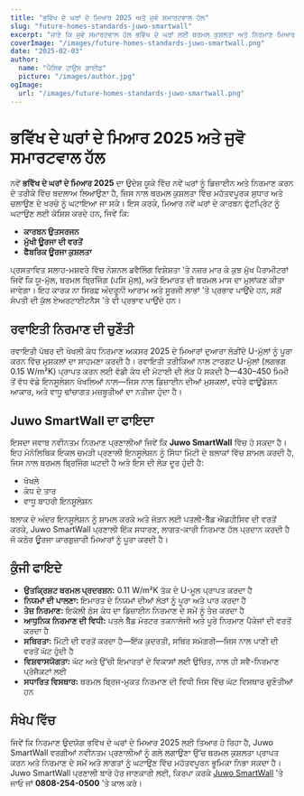 ```yaml
---
title: "ਭਵਿੱਖ ਦੇ ਘਰਾਂ ਦੇ ਮਿਆਰ 2025 ਅਤੇ ਜੁਵੋ ਸਮਾਰਟਵਾਲ ਹੱਲ"
slug: "future-homes-standards-juwo-smartwall"
excerpt: "ਜਾਣੋ ਕਿ ਜੁਵੋ ਸਮਾਰਟਵਾਲ ਹੱਲ ਭਵਿੱਖ ਦੇ ਘਰਾਂ ਲਈ ਥਰਮਲ ਕੁਸ਼ਲਤਾ ਅਤੇ ਨਿਰਮਾਣ ਮਿਆਰਾਂ ਵਿੱਚ ਕਿਵੇਂ ਬਦਲਾਅ ਲਿਆਉਂਦਾ ਹੈ।"
coverImage: "/images/future-homes-standards-juwo-smartwall.png"
date: "2025-02-03"
author:
  name: "ਪੈਸਿਵ ਹਾਉਸ ਗਾਈਡ"
  picture: "/images/author.jpg"
ogImage:
  url: "/images/future-homes-standards-juwo-smartwall.png"
---
```


# ਭਵਿੱਖ ਦੇ ਘਰਾਂ ਦੇ ਮਿਆਰ 2025 ਅਤੇ ਜੁਵੋ ਸਮਾਰਟਵਾਲ ਹੱਲ

ਨਵੇਂ **ਭਵਿੱਖ ਦੇ ਘਰਾਂ ਦੇ ਮਿਆਰ 2025** ਦਾ ਉਦੇਸ਼ ਯੂਕੇ ਵਿੱਚ ਨਵੇਂ ਘਰਾਂ ਨੂੰ ਡਿਜ਼ਾਈਨ ਅਤੇ ਨਿਰਮਾਣ ਕਰਨ ਦੇ ਤਰੀਕੇ ਵਿੱਚ ਬਦਲਾਅ ਲਿਆਉਣਾ ਹੈ, ਜਿਸ ਨਾਲ ਥਰਮਲ ਕੁਸ਼ਲਤਾ ਵਿੱਚ ਮਹੱਤਵਪੂਰਕ ਸੁਧਾਰ ਅਤੇ ਚਲਾਉਣ ਦੇ ਖਰਚੇ ਨੂੰ ਘਟਾਇਆ ਜਾ ਸਕੇ। ਇਸ ਕਰਕੇ, ਮਿਆਰ ਨਵੇਂ ਘਰਾਂ ਦੇ ਕਾਰਬਨ ਫੁੱਟਪ੍ਰਿੰਟ ਨੂੰ ਘਟਾਉਣ ਲਈ ਕੋਸ਼ਿਸ਼ ਕਰਦੇ ਹਨ, ਜਿਵੇਂ ਕਿ:

- **ਕਾਰਬਨ ਉਤਸਰਜਨ**
- **ਮੁੱਖੀ ਊਰਜਾ ਦੀ ਵਰਤੋਂ**
- **ਫੈਬਰਿਕ ਊਰਜਾ ਕੁਸ਼ਲਤਾ**

ਪ੍ਰਸਤਾਵਿਤ ਸਲਾਹ-ਮਸ਼ਵਰੇ ਵਿੱਚ ਨੋਸ਼ਨਲ ਡਵੈਲਿੰਗ ਵਿਸ਼ੇਸ਼ਤਾ 'ਤੇ ਨਜ਼ਰ ਮਾਰ ਕੇ ਕੁਝ ਮੁੱਖ ਪੈਰਾਮੀਟਰਾਂ ਜਿਵੇਂ ਕਿ ਯੂ-ਮੁੱਲ, ਥਰਮਲ ਬ੍ਰਿਜਿੰਗ (ਪਸਿ ਮੁੱਲ), ਅਤੇ ਇਮਾਰਤ ਦੀ ਥਰਮਲ ਮਾਸ ਦਾ ਮੁਲਾਂਕਣ ਕੀਤਾ ਜਾਵੇਗਾ। ਇਹ ਕਾਰਕ ਨਾ ਸਿਰਫ਼ ਅੰਦਰੂਨੀ ਆਰਾਮ ਅਤੇ ਸੂਰਜੀ ਲਾਭਾਂ 'ਤੇ ਪ੍ਰਭਾਵ ਪਾਉਂਦੇ ਹਨ, ਸਗੋਂ ਸੰਪਤੀ ਦੀ ਕੁੱਲ ਏਅਰਟਾਈਟਨੈਸ 'ਤੇ ਵੀ ਪ੍ਰਭਾਵ ਪਾਉਂਦੇ ਹਨ।

## ਰਵਾਇਤੀ ਨਿਰਮਾਣ ਦੀ ਚੁਣੌਤੀ

ਰਵਾਇਤੀ ਪੱਥਰ ਦੀ ਖੋਖਲੀ ਕੰਧ ਨਿਰਮਾਣ ਅਕਸਰ 2025 ਦੇ ਮਿਆਰਾਂ ਦੁਆਰਾ ਲੋੜੀਂਦੇ U-ਮੁੱਲਾਂ ਨੂੰ ਪੂਰਾ ਕਰਨ ਵਿੱਚ ਮੁਸ਼ਕਲਾਂ ਦਾ ਸਾਹਮਣਾ ਕਰਦੀ ਹੈ। ਰਵਾਇਤੀ ਤਰੀਕਿਆਂ ਨਾਲ ਟਾਰਗਟ U-ਮੁੱਲਾਂ (ਲਗਭਗ 0.15 W/m²K) ਪ੍ਰਾਪਤ ਕਰਨ ਲਈ ਵੱਡੀ ਕੰਧ ਦੀ ਮੋਟਾਈ ਦੀ ਲੋੜ ਪੈ ਸਕਦੀ ਹੈ—430–450 ਮਿਮੀ ਤੋਂ ਵੱਧ ਵੱਡੇ ਇਨਸੂਲੇਸ਼ਨ ਖੋਖਲਿਆਂ ਨਾਲ—ਜਿਸ ਨਾਲ ਡਿਜ਼ਾਈਨ ਦੀਆਂ ਮੁਸ਼ਕਲਾਂ, ਵਧੇਰੇ ਫਾਊਂਡੇਸ਼ਨ ਆਕਾਰ, ਅਤੇ ਵਾਧੂ ਢਾਂਚਾਗਤ ਮਜ਼ਬੂਤੀਆਂ ਦਾ ਨਤੀਜਾ ਹੁੰਦਾ ਹੈ।

## Juwo SmartWall ਦਾ ਫਾਇਦਾ

ਇਸਦਾ ਜਵਾਬ ਨਵੀਨਤਮ ਨਿਰਮਾਣ ਪ੍ਰਣਾਲੀਆਂ ਜਿਵੇਂ ਕਿ **Juwo SmartWall** ਵਿੱਚ ਹੋ ਸਕਦਾ ਹੈ। ਇਹ ਮੋਨੋਲਿਥਿਕ ਇਕਲ ਚਮੜੀ ਪ੍ਰਣਾਲੀ ਇਨਸੂਲੇਸ਼ਨ ਨੂੰ ਸਿੱਧਾ ਮਿੱਟੀ ਦੇ ਬਲਾਕਾਂ ਵਿੱਚ ਸ਼ਾਮਲ ਕਰਦੀ ਹੈ, ਜਿਸ ਨਾਲ ਥਰਮਲ ਬ੍ਰਿਜਿੰਗ ਘਟਦੀ ਹੈ ਅਤੇ ਇਸ ਦੀ ਲੋੜ ਦੂਰ ਹੁੰਦੀ ਹੈ:

- ਖੋਖਲੇ
- ਕੰਧ ਦੇ ਤਾਰ
- ਵਾਧੂ ਬਾਹਰੀ ਇਨਸੂਲੇਸ਼ਨ

ਬਲਾਕ ਦੇ ਅੰਦਰ ਇਨਸੂਲੇਸ਼ਨ ਨੂੰ ਸ਼ਾਮਲ ਕਰਕੇ ਅਤੇ ਜੋੜਨ ਲਈ ਪਤਲੀ-ਬੈੱਡ ਐਡਹੀਸਿਵ ਦੀ ਵਰਤੋਂ ਕਰਕੇ, Juwo SmartWall ਪ੍ਰਣਾਲੀ ਇੱਕ ਸਧਾਰਣ, ਲਾਗਤ-ਕਾਰੀ ਨਿਰਮਾਣ ਹੱਲ ਪ੍ਰਦਾਨ ਕਰਦੀ ਹੈ ਜੋ ਕਠੋਰ ਊਰਜਾ ਕਾਰਗੁਜ਼ਾਰੀ ਮਿਆਰਾਂ ਨੂੰ ਪੂਰਾ ਕਰਦੀ ਹੈ।

## ਕੁੰਜੀ ਫਾਇਦੇ

- **ਉਤਕ੍ਰਿਸ਼ਟ ਥਰਮਲ ਪ੍ਰਦਰਸ਼ਨ:** 0.11 W/m²K ਤੱਕ ਦੇ U-ਮੂਲ ਪ੍ਰਾਪਤ ਕਰਦਾ ਹੈ
- **ਨਿਯਮਾਂ ਦੀ ਪਾਲਣਾ:** ਇਮਾਰਤ ਦੇ ਨਿਯਮਾਂ ਦੀਆਂ ਲੋੜਾਂ ਨੂੰ ਪੂਰਾ ਅਤੇ ਪਾਰ ਕਰਦਾ ਹੈ
- **ਤੇਜ਼ ਨਿਰਮਾਣ:** ਇਕੱਲੀ ਠੋਸ ਕੰਧ ਦਾ ਡਿਜ਼ਾਈਨ ਨਿਰਮਾਣ ਦੇ ਸਮੇਂ ਨੂੰ ਤੇਜ਼ ਕਰਦਾ ਹੈ
- **ਆਧੁਨਿਕ ਨਿਰਮਾਣ ਦੀ ਵਿਧੀ:** ਪਤਲੇ ਬੈੱਡ ਮੋਰਟਰ ਤਕਨਾਲੋਜੀ ਅਤੇ ਪੂਰੇ ਨਿਰਮਾਣ ਪੈਕੇਜਾਂ ਦੀ ਵਰਤੋਂ ਕਰਦਾ ਹੈ
- **ਸਥਿਰਤਾ:** ਮਿੱਟੀ ਦੀ ਵਰਤੋਂ ਕਰਦਾ ਹੈ—ਇੱਕ ਕੁਦਰਤੀ, ਸਥਿਰ ਸਮੱਗਰੀ—ਜਿਸ ਨਾਲ ਪਾਣੀ ਦੀ ਵਰਤੋਂ ਘੱਟ ਹੁੰਦੀ ਹੈ
- **ਵਿਸ਼ਵਾਸਯੋਗਤਾ:** ਘੱਟ ਅਤੇ ਉੱਚੀ ਇਮਾਰਤਾਂ ਦੇ ਵਿਕਾਸਾਂ ਲਈ ਉਚਿਤ, ਨਾਲ ਹੀ ਸਵੈ-ਨਿਰਮਾਣ ਪ੍ਰੋਜੈਕਟਾਂ ਲਈ
- **ਸਧਾਰਿਤ ਵਿਸਥਾਰ:** ਥਰਮਲ ਬ੍ਰਿਜ-ਮੁਕਤ ਨਿਰਮਾਣ ਦੀ ਵਿਧੀ ਜਿਸ ਵਿੱਚ ਘੱਟ ਵਿਸਥਾਰ ਚੁਣੌਤੀਆਂ ਹਨ

## ਸੰਖੇਪ ਵਿੱਚ

ਜਿਵੇਂ ਕਿ ਨਿਰਮਾਣ ਉਦਯੋਗ ਭਵਿੱਖ ਦੇ ਘਰਾਂ ਦੇ ਮਿਆਰ 2025 ਲਈ ਤਿਆਰ ਹੋ ਰਿਹਾ ਹੈ, Juwo SmartWall ਵਰਗੀਆਂ ਨਵੀਨਤਮ ਪ੍ਰਣਾਲੀਆਂ ਨੂੰ ਗਲੇ ਲਗਾਉਣਾ ਉੱਚ ਥਰਮਲ ਕੁਸ਼ਲਤਾ ਪ੍ਰਾਪਤ ਕਰਨ ਅਤੇ ਨਿਰਮਾਣ ਦੇ ਸਮੇਂ ਅਤੇ ਲਾਗਤਾਂ ਨੂੰ ਘਟਾਉਣ ਵਿੱਚ ਮਹੱਤਵਪੂਰਨ ਭੂਮਿਕਾ ਨਿਭਾ ਸਕਦਾ ਹੈ। Juwo SmartWall ਪ੍ਰਣਾਲੀ ਬਾਰੇ ਹੋਰ ਜਾਣਕਾਰੀ ਲਈ, ਕਿਰਪਾ ਕਰਕੇ [Juwo SmartWall](http://www.Juwo-SmartWall.co.uk) 'ਤੇ ਜਾਓ ਜਾਂ **0808-254-0500** 'ਤੇ ਕਾਲ ਕਰੋ।